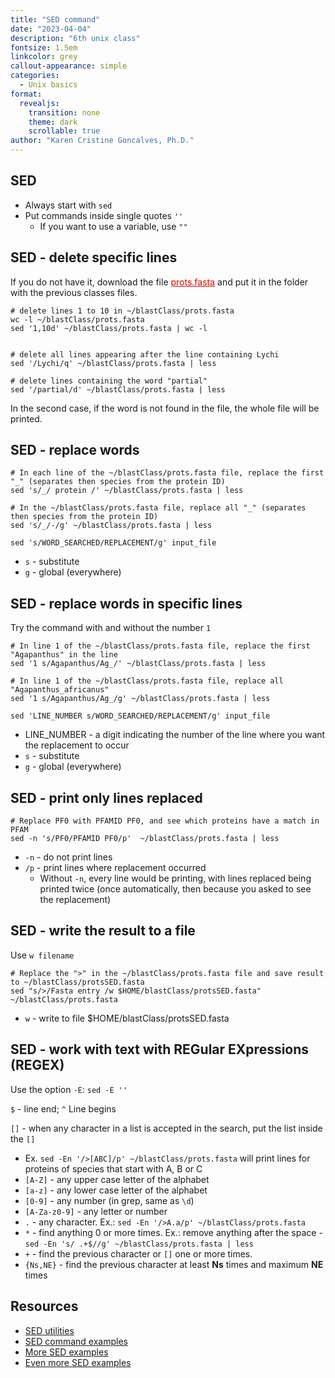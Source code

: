 ```yaml
---
title: "SED command"
date: "2023-04-04"
description: "6th unix class"
fontsize: 1.5em
linkcolor: grey
callout-appearance: simple
categories:
  - Unix basics
format: 
  revealjs:
    transition: none
    theme: dark
    scrollable: true
author: "Karen Cristine Goncalves, Ph.D."
---
```


<!-- <style> -->
<!-- .code { -->
<!-- background-color: grey; -->
<!-- color: white; -->
<!-- font-size: 1.5em -->
<!-- } -->

<!-- li { -->
<!-- line-height: 2em -->
<!-- } -->
<!-- </style> -->

## SED

- Always start with `sed `
- Put commands inside single quotes `''`
	- If you want to use a variable, use `""`

## SED - delete specific lines

If you do not have it, download the file <a style="color: red" href="../unix/exampleData/prots.fasta">prots.fasta</a> and put it in the folder with the previous classes files.

```
# delete lines 1 to 10 in ~/blastClass/prots.fasta
wc -l ~/blastClass/prots.fasta
sed '1,10d' ~/blastClass/prots.fasta | wc -l


# delete all lines appearing after the line containing Lychi
sed '/Lychi/q' ~/blastClass/prots.fasta | less

# delete lines containing the word "partial"
sed '/partial/d' ~/blastClass/prots.fasta | less
```

In the second case, if the word is not found in the file, the whole file will be printed.

## SED - replace words 

```
# In each line of the ~/blastClass/prots.fasta file, replace the first "_" (separates then species from the protein ID)
sed 's/_/ protein /' ~/blastClass/prots.fasta | less

# In the ~/blastClass/prots.fasta file, replace all "_" (separates then species from the protein ID)
sed 's/_/-/g' ~/blastClass/prots.fasta | less

```

`sed 's/WORD_SEARCHED/REPLACEMENT/g' input_file`

- `s` - substitute
- `g` - global (everywhere)

## SED - replace words in specific lines

Try the command with and without the number `1`

```
# In line 1 of the ~/blastClass/prots.fasta file, replace the first "Agapanthus" in the line
sed '1 s/Agapanthus/Ag_/' ~/blastClass/prots.fasta | less

# In line 1 of the ~/blastClass/prots.fasta file, replace all "Agapanthus_africanus" 
sed '1 s/Agapanthus/Ag_/g' ~/blastClass/prots.fasta | less
```

`sed 'LINE_NUMBER s/WORD_SEARCHED/REPLACEMENT/g' input_file`

- LINE_NUMBER - a digit indicating the number of the line where you want the replacement to occur
- `s` - substitute
- `g` - global (everywhere)

## SED - print only lines replaced

```
# Replace PF0 with PFAMID PF0, and see which proteins have a match in PFAM
sed -n 's/PF0/PFAMID PF0/p'  ~/blastClass/prots.fasta | less
```

- `-n` - do not print lines
- `/p` - print lines where replacement occurred
	- Without `-n`, every line would be printing, with lines replaced being printed twice (once automatically, then because you asked to see the replacement)

## SED - write the result to a file

Use `w filename`

```
# Replace the ">" in the ~/blastClass/prots.fasta file and save result to ~/blastClass/protsSED.fasta
sed "s/>/Fasta entry /w $HOME/blastClass/protsSED.fasta" ~/blastClass/prots.fasta
```

- `w` - write to file $HOME/blastClass/protsSED.fasta

## SED - work with text with REGular EXpressions (REGEX)

Use the option `-E`: `sed -E ''`

`$` - line end; `^` Line begins

`[]` - when any character in a list is accepted in the search, put the list inside the `[]`
	
- Ex. `sed -En '/>[ABC]/p' ~/blastClass/prots.fasta` will print lines for proteins of species that start with A, B or C
- `[A-Z]` - any upper case letter of the alphabet
- `[a-z]` - any lower case letter of the alphabet
- `[0-9]` - any number (in grep, same as `\d`)
- `[A-Za-z0-9]` - any letter or number
- `.` - any character. Ex.: `sed -En '/>A.a/p' ~/blastClass/prots.fasta`
- `*` - find anything 0 or more times. Ex.: remove anything after the space -  `sed -En 's/ .+$//g' ~/blastClass/prots.fasta | less`
- `+` - find the previous character or `[]` one or more times. 
- `{Ns,NE}` - find the previous character at least <b>Ns</b> times and maximum <b>NE</b> times

## Resources 

- [SED utilities](https://pubs.opengroup.org/onlinepubs/9699919799/utilities/sed.html)
- [SED command examples](https://linuxconfig.org/learning-linux-commands-sed)
- [More SED examples](https://www.makeuseof.com/sed-examples/)
- [Even more SED examples](https://linuxhint.com/50_sed_command_examples/)

